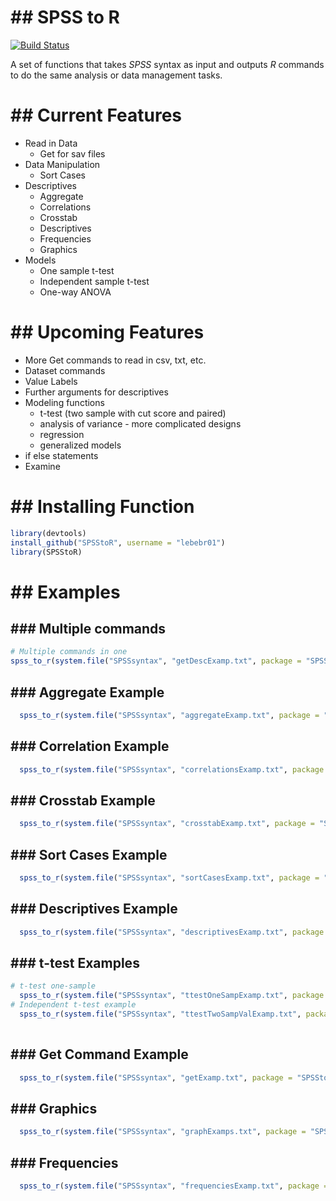 ## SPSS to R
=================

[![Build Status](https://travis-ci.org/lebebr01/SPSStoR.svg?branch=master)](https://travis-ci.org/lebebr01/SPSStoR)
  
A set of functions that takes *SPSS* syntax as input and outputs *R* commands 
to do the same analysis or data management tasks.

## Current Features
===============
* Read in Data
    * Get for sav files
* Data Manipulation
    * Sort Cases
* Descriptives
    * Aggregate
    * Correlations
    * Crosstab
    * Descriptives
    * Frequencies
    * Graphics    
* Models
    * One sample t-test
    * Independent sample t-test
    * One-way ANOVA




## Upcoming Features
=================
* More Get commands to read in csv, txt, etc.
* Dataset commands
* Value Labels
* Further arguments for descriptives
* Modeling functions
    + t-test (two sample with cut score and paired)
    + analysis of variance - more complicated designs
    + regression
    + generalized models
* if else statements
* Examine

## Installing Function
===================
```r
library(devtools)
install_github("SPSStoR", username = "lebebr01")
library(SPSStoR)
```

## Examples
=========
### Multiple commands
------------------
```r
# Multiple commands in one
spss_to_r(system.file("SPSSsyntax", "getDescExamp.txt", package = "SPSStoR"))

```


### Aggregate Example
-----------------------
```r
  spss_to_r(system.file("SPSSsyntax", "aggregateExamp.txt", package = "SPSStoR"))
```

### Correlation Example
-------------------------
```r
  spss_to_r(system.file("SPSSsyntax", "correlationsExamp.txt", package = "SPSStoR"))
```

### Crosstab Example
----------------------
```r
  spss_to_r(system.file("SPSSsyntax", "crosstabExamp.txt", package = "SPSStoR"))
```

### Sort Cases Example
-----------------------
```r
  spss_to_r(system.file("SPSSsyntax", "sortCasesExamp.txt", package = "SPSStoR"))
```

### Descriptives Example
-------------------------
```r
  spss_to_r(system.file("SPSSsyntax", "descriptivesExamp.txt", package = "SPSStoR"))
```

### t-test Examples
--------------------------
```r
# t-test one-sample
  spss_to_r(system.file("SPSSsyntax", "ttestOneSampExamp.txt", package = "SPSStoR"))
# Independent t-test example
  spss_to_r(system.file("SPSSsyntax", "ttestTwoSampValExamp.txt", package = "SPSStoR"))
  
```

### Get Command Example
-------------------
```r
  spss_to_r(system.file("SPSSsyntax", "getExamp.txt", package = "SPSStoR"))
```

### Graphics
----------------
```r
  spss_to_r(system.file("SPSSsyntax", "graphExamps.txt", package = "SPSStoR"))
```

### Frequencies
---------------
```r
  spss_to_r(system.file("SPSSsyntax", "frequenciesExamp.txt", package = "SPSStoR"))
```



